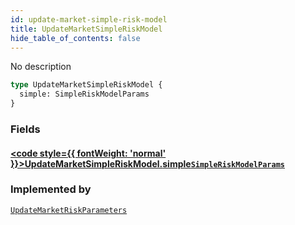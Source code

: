 ```yaml
---
id: update-market-simple-risk-model
title: UpdateMarketSimpleRiskModel
hide_table_of_contents: false
---
```








No description

```graphql
type UpdateMarketSimpleRiskModel {
  simple: SimpleRiskModelParams
}
```


### Fields

#### [<code style={{ fontWeight: 'normal' }}>UpdateMarketSimpleRiskModel.<b>simple</b></code>](#)<Bullet />[`SimpleRiskModelParams`](/mainnet/api/graphql/objects/simple-risk-model-params) <Badge class="secondary" text="object"/>
> 
> 



### Implemented by

[`UpdateMarketRiskParameters`](/mainnet/api/graphql/unions/update-market-risk-parameters)  <Badge class="secondary" text="union"/>



